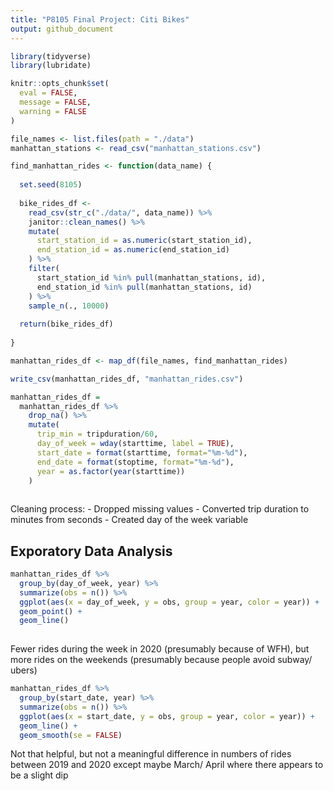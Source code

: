 ```yaml
---
title: "P8105 Final Project: Citi Bikes"
output: github_document
---
```


```r
library(tidyverse)
library(lubridate)

knitr::opts_chunk$set(
  eval = FALSE, 
  message = FALSE, 
  warning = FALSE
)
```

```r
file_names <- list.files(path = "./data")
manhattan_stations <- read_csv("manhattan_stations.csv")

find_manhattan_rides <- function(data_name) {
  
  set.seed(8105)
  
  bike_rides_df <-
    read_csv(str_c("./data/", data_name)) %>% 
    janitor::clean_names() %>% 
    mutate(
      start_station_id = as.numeric(start_station_id), 
      end_station_id = as.numeric(end_station_id)
    ) %>% 
    filter(
      start_station_id %in% pull(manhattan_stations, id), 
      end_station_id %in% pull(manhattan_stations, id)
    ) %>% 
    sample_n(., 10000)
  
  return(bike_rides_df)
    
}

manhattan_rides_df <- map_df(file_names, find_manhattan_rides)
```

```r
write_csv(manhattan_rides_df, "manhattan_rides.csv")
```

```r
manhattan_rides_df = 
  manhattan_rides_df %>% 
    drop_na() %>% 
    mutate(
      trip_min = tripduration/60, 
      day_of_week = wday(starttime, label = TRUE), 
      start_date = format(starttime, format="%m-%d"), 
      end_date = format(stoptime, format="%m-%d"), 
      year = as.factor(year(starttime))
    ) 
  
```

Cleaning process: 
- Dropped missing values 
- Converted trip duration to minutes from seconds
- Created day of the week variable 

## Exporatory Data Analysis

```r
manhattan_rides_df %>% 
  group_by(day_of_week, year) %>% 
  summarize(obs = n()) %>% 
  ggplot(aes(x = day_of_week, y = obs, group = year, color = year)) +
  geom_point() + 
  geom_line()
  
```

Fewer rides during the week in 2020 (presumably because of WFH), but more rides on the weekends (presumably because people avoid subway/ ubers)

```r
manhattan_rides_df %>% 
  group_by(start_date, year) %>% 
  summarize(obs = n()) %>% 
  ggplot(aes(x = start_date, y = obs, group = year, color = year)) +
  geom_line() + 
  geom_smooth(se = FALSE)
```

Not that helpful, but not a meaningful difference in numbers of rides between 2019 and 2020 except maybe March/ April where there appears to be a slight dip


